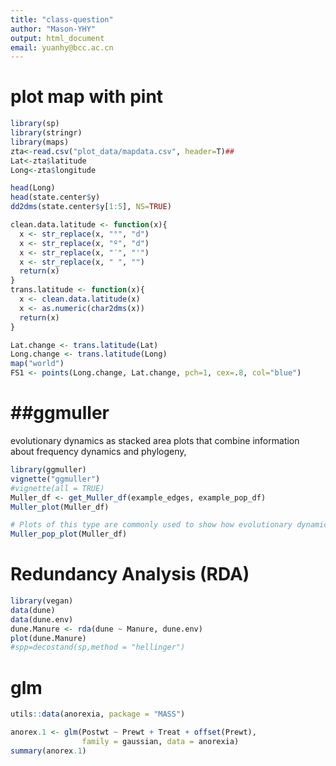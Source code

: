 ```yaml
---
title: "class-question"
author: "Mason-YHY"
output: html_document
email: yuanhy@bcc.ac.cn
---
```


plot map with pint
=========================================================
```r
library(sp)
library(stringr)
library(maps)
zta<-read.csv("plot_data/mapdata.csv", header=T)##
Lat<-zta$latitude
Long<-zta$longitude

head(Long)
head(state.center$y)
dd2dms(state.center$y[1:5], NS=TRUE)

clean.data.latitude <- function(x){
  x <- str_replace(x, "°", "d")
  x <- str_replace(x, "º", "d")
  x <- str_replace(x, "′", "'")
  x <- str_replace(x, " ", "")
  return(x)
}
trans.latitude <- function(x){
  x <- clean.data.latitude(x)
  x <- as.numeric(char2dms(x))
  return(x)
}

Lat.change <- trans.latitude(Lat)
Long.change <- trans.latitude(Long)
map("world")
FS1 <- points(Long.change, Lat.change, pch=1, cex=.8, col="blue")
```

##ggmuller
===========================================================================
evolutionary dynamics as stacked area plots that combine information about frequency dynamics and phylogeny,
```r
library(ggmuller)
vignette("ggmuller")
#vignette(all = TRUE)
Muller_df <- get_Muller_df(example_edges, example_pop_df)
Muller_plot(Muller_df)

# Plots of this type are commonly used to show how evolutionary dynamics respond to environmental change, such as in a tumour during chemotherapy
Muller_pop_plot(Muller_df)
```

Redundancy Analysis (RDA)
============================================================
```r
library(vegan)
data(dune)
data(dune.env)
dune.Manure <- rda(dune ~ Manure, dune.env)
plot(dune.Manure) 
#spp=decostand(sp,method = "hellinger")
```

glm
=====================================================
```r
utils::data(anorexia, package = "MASS")

anorex.1 <- glm(Postwt ~ Prewt + Treat + offset(Prewt),
                family = gaussian, data = anorexia)
summary(anorex.1)

```